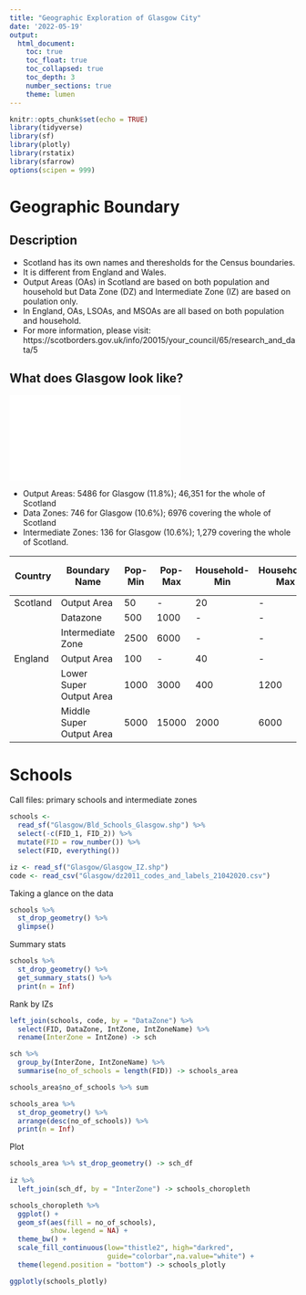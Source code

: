 ```yaml
---
title: "Geographic Exploration of Glasgow City"
date: '2022-05-19'
output: 
  html_document:
    toc: true
    toc_float: true
    toc_collapsed: true
    toc_depth: 3
    number_sections: true
    theme: lumen
---
```


```r
knitr::opts_chunk$set(echo = TRUE)
library(tidyverse)
library(sf)
library(plotly)
library(rstatix)
library(sfarrow)
options(scipen = 999)

```
# Geographic Boundary
## Description
* Scotland has its own names and theresholds for the Census boundaries.
* It is different from England and Wales.
* Output Areas (OAs) in Scotland are based on both population and household but Data Zone (DZ) and Intermediate Zone (IZ) are based on poulation only.
* In England, OAs, LSOAs, and MSOAs are all based on both population and household.
* For more information, please visit: https://scotborders.gov.uk/info/20015/your_council/65/research_and_data/5

## What does Glasgow look like?

<object data="glasgow_iz.pdf" width="800px" height="500px"> 
    <embed src="glasgow_iz.pdf"> 
    </embed>
</object>


* Output Areas: 5486 for Glasgow (11.8%); 46,351 for the whole of Scotland
* Data Zones: 746 for Glasgow (10.6%); 6976 covering the whole of Scotland
* Intermediate Zones: 136 for Glasgow (10.6%); 1,279 covering the whole of Scotland.

| Country  | Boundary Name            | Pop-Min | Pop-Max | Household-Min | Household-Max | Total No.Scot 11' | Total No. Glasgow 11' |
|----------|-------------------|---------|---------|-----------|------------|-------------------|--------------|
| Scotland | Output Area              | 50      | -      | 20            | -            |  46351                   | 5486         |
|          | Datazone                 | 500     | 1000    | -            | -            |  6976                    | 746          |
|          | Intermediate Zone        | 2500    | 6000    | -            | -            |  1279                    | 136          |
| England  | Output Area              | 100     | -      | 40            | -            |  181408                  | -           |
|          | Lower Super Output Area  | 1000    | 3000    | 400           | 1200        | 34753                   | -           |
|          | Middle Super Output Area | 5000    | 15000   | 2000          | 6000        | 7201                    | -           |


# Schools
Call files: primary schools and intermediate zones
```r
schools <- 
  read_sf("Glasgow/Bld_Schools_Glasgow.shp") %>% 
  select(-c(FID_1, FID_2)) %>% 
  mutate(FID = row_number()) %>% 
  select(FID, everything())

iz <- read_sf("Glasgow/Glasgow_IZ.shp")
code <- read_csv("Glasgow/dz2011_codes_and_labels_21042020.csv")
```


Taking a glance on the data
```r
schools %>%
  st_drop_geometry() %>%
  glimpse()
```


Summary stats
```r
schools %>%
  st_drop_geometry() %>% 
  get_summary_stats() %>% 
  print(n = Inf) 
```

Rank by IZs
```r
left_join(schools, code, by = "DataZone") %>% 
  select(FID, DataZone, IntZone, IntZoneName) %>% 
  rename(InterZone = IntZone) -> sch

sch %>% 
  group_by(InterZone, IntZoneName) %>% 
  summarise(no_of_schools = length(FID)) -> schools_area

schools_area$no_of_schools %>% sum

schools_area %>%
  st_drop_geometry() %>% 
  arrange(desc(no_of_schools)) %>% 
  print(n = Inf)
```


Plot
```r
schools_area %>% st_drop_geometry() -> sch_df
  
iz %>% 
  left_join(sch_df, by = "InterZone") -> schools_choropleth

schools_choropleth %>% 
  ggplot() +
  geom_sf(aes(fill = no_of_schools),
          show.legend = NA) +
  theme_bw() +
  scale_fill_continuous(low="thistle2", high="darkred", 
                        guide="colorbar",na.value="white") +
  theme(legend.position = "bottom") -> schools_plotly

ggplotly(schools_plotly)

```




